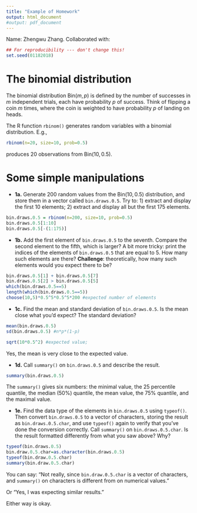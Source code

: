 ```yaml
---
title: "Example of Homework"
output: html_document
#output: pdf_document
---
```


Name: Zhengwu Zhang.
Collaborated with:


```r
## For reproducibility --- don't change this!
set.seed(01182018)
```


The binomial distribution
===

The binomial distribution $\mathrm{Bin}(m,p)$ is defined by the number of successes in $m$ independent trials, each have probability $p$ of success. Think of flipping a coin $m$ times, where the coin is weighted to have probability $p$ of landing on heads.

The R function `rbinom()` generates random variables with a binomial distribution. E.g., 

```r
rbinom(n=20, size=10, prob=0.5)
```

produces 20 observations from $\mathrm{Bin}(10,0.5)$.

Some simple manipulations
===

- **1a.** Generate 200 random values from the $\mathrm{Bin}(10,0.5)$ distribution, and store them in a vector called `bin.draws.0.5`. Try to: 1) extract and display the first 10 elements; 2) extract and display all but the first 175 elements.

```r
bin.draws.0.5 = rbinom(n=200, size=10, prob=0.5)
bin.draws.0.5[1:10]
bin.draws.0.5[-(1:175)]
```

- **1b.** Add the first element of `bin.draws.0.5` to the seventh. Compare the second element to the fifth, which is larger? A bit more tricky: print the indices of the elements of `bin.draws.0.5` that are equal to 5. How many such elements are there? **Challenge**: theoretically, how many such elements would you expect there to be?

```r
bin.draws.0.5[1] + bin.draws.0.5[7]
bin.draws.0.5[2] > bin.draws.0.5[5]
which(bin.draws.0.5==5)
length(which(bin.draws.0.5==5))
choose(10,5)*0.5^5*0.5^5*200 #expected number of elements
```

- **1c.** Find the mean and standard deviation of `bin.draws.0.5`. Is the mean close what you'd expect? The standard deviation?

```r
mean(bin.draws.0.5)
sd(bin.draws.0.5) #n*p*(1-p)

sqrt(10*0.5^2) #expected value;
```
Yes, the mean is very close to the expected value. 

- **1d.** Call `summary()` on `bin.draws.0.5` and describe the result.
```r
summary(bin.draws.0.5)
```

The `summary()` gives six numbers: the minimal value, the 25 percentile quantile, the median (50%) quantile, the mean value, the 75% quantile, and the maximal value. 

- **1e.** Find the data type of the elements in `bin.draws.0.5` using `typeof()`. Then convert `bin.draws.0.5` to a vector of characters, storing the result as `bin.draws.0.5.char`, and use `typeof()` again to verify that you've done the conversion correctly. Call `summary()` on `bin.draws.0.5.char`. Is the result formatted differently from what you saw above? Why?
```r
typeof(bin.draws.0.5)
bin.draw.0.5.char=as.character(bin.draws.0.5)
typeof(bin.draw.0.5.char)
summary(bin.draw.0.5.char)
```

You can say: "Not really, since `bin.draw.0.5.char` is a vector of characters, and `summary()` on characters is different from on numerical values. "

Or "Yes, I was expecting similar results. "

Either way is okay. 

